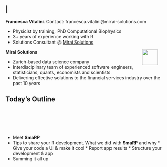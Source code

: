 ## |

**Francesca Vitalini**. Contact: francesca.vitalini@mirai-solutions.com

  * Physicist by training, PhD Computational Biophysics
  * 3+ years of experience working with R
  * Solutions Consultant @ [Mirai Solutions](https://mirai-solutions.ch)

  <div style = "float:right; margin-right:20px;"><img src="mirai.png" height="50px !important;" /></div>

**Mirai Solutions**

  * Zurich-based data science company
  * Interdisciplinary team of experienced software engineers, statisticians, quants, economists and scientists
* Delivering effective solutions to the financial services industry over the past 10 years



## Today's Outline

<div style="margin-top:100px;">
* Meet **SmaRP**
* Tips to share your R development. What we did with **SmaRP** and why
       * Give your code a UI & make it cool
       * Report app results
       * Structure your development & app
* Summing it all up
 </div>

